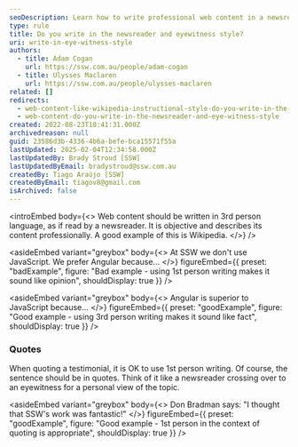 ```yaml
---
seoDescription: Learn how to write professional web content in a newsreader style using 3rd person language for objective and engaging results.
type: rule
title: Do you write in the newsreader and eyewitness style?
uri: write-in-eye-witness-style
authors:
  - title: Adam Cogan
    url: https://ssw.com.au/people/adam-cogan
  - title: Ulysses Maclaren
    url: https://ssw.com.au/people/ulysses-maclaren
related: []
redirects:
  - web-content-like-wikipedia-instructional-style-do-you-write-in-the-newsreader-and-eyewitness-style
  - web-content-do-you-write-in-the-newsreader-and-eye-witness-style
created: 2022-08-23T10:41:31.000Z
archivedreason: null
guid: 23586d3b-4336-4b6a-befe-bca15571f55a
lastUpdated: 2025-02-04T12:34:58.000Z
lastUpdatedBy: Brady Stroud [SSW]
lastUpdatedByEmail: bradystroud@ssw.com.au
createdBy: Tiago Araújo [SSW]
createdByEmail: tiagov8@gmail.com
isArchived: false
---
```


<introEmbed
  body={<>
Web content should be written in 3rd person language, as if read by a newsreader. It is objective and describes its content professionally. A good example of this is Wikipedia.
  </>}
/>

<asideEmbed
  variant="greybox"
  body={<>
    At SSW we don't use JavaScript. We prefer Angular because...
  </>}
  figureEmbed={{
    preset: "badExample",
    figure: "Bad example - using 1st person writing makes it sound like opinion",
    shouldDisplay: true
  }}
/>



<asideEmbed
  variant="greybox"
  body={<>
    Angular is superior to JavaScript because...
  </>}
  figureEmbed={{
    preset: "goodExample",
    figure: "Good example - using 3rd person writing makes it sound like fact",
    shouldDisplay: true
  }}
/>


### Quotes

When quoting a testimonial, it is OK to use 1st person writing. Of course, the sentence should be in quotes. Think of it like a newsreader crossing over to an eyewitness for a personal view of the topic.


<asideEmbed
  variant="greybox"
  body={<>
    Don Bradman says: "I thought that SSW's work was fantastic!"
  </>}
  figureEmbed={{
    preset: "goodExample",
    figure: "Good example - 1st person in the context of quoting is appropriate",
    shouldDisplay: true
  }}
/>
